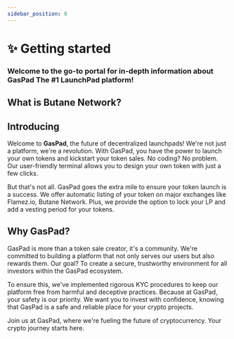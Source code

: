 ```yaml
---
sidebar_position: 0
---
```


# ✨ Getting started

### Welcome to the go-to portal for in-depth information about GasPad The #1 LaunchPad platform!

## What is Butane Network?

## Introducing

Welcome to **GasPad**, the future of decentralized launchpads! We're not just a platform, we're a revolution. With GasPad, you have the power to launch your own tokens and kickstart your token sales. No coding? No problem. Our user-friendly terminal allows you to design your own token with just a few clicks. 

But that's not all. GasPad goes the extra mile to ensure your token launch is a success. We offer automatic listing of your token on major exchanges like Flamez.io, Butane Network. Plus, we provide the option to lock your LP and add a vesting period for your tokens.

## Why GasPad?

GasPad is more than a token sale creator, it's a community. We're committed to building a platform that not only serves our users but also rewards them. Our goal? To create a secure, trustworthy environment for all investors within the GasPad ecosystem. 

To ensure this, we've implemented rigorous KYC procedures to keep our platform free from harmful and deceptive practices. Because at GasPad, your safety is our priority. We want you to invest with confidence, knowing that GasPad is a safe and reliable place for your crypto projects. 

Join us at GasPad, where we're fueling the future of cryptocurrency. Your crypto journey starts here.
